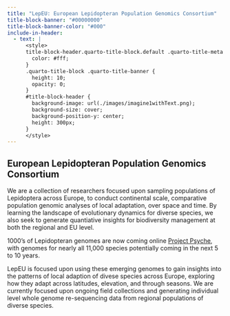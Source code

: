 ```yaml
---
title: "LepEU: European Lepidopteran Population Genomics Consortium"
title-block-banner: "#00000000"
title-block-banner-color: "#000"
include-in-header:
  - text: |
      <style>
      title-block-header.quarto-title-block.default .quarto-title-meta {
        color: #fff;
      }
      .quarto-title-block .quarto-title-banner {
        height: 10;
        opacity: 0;
      }
      #title-block-header {
        background-image: url(./images/imagine1withText.png);
        background-size: cover;
        background-position-y: center;
        height: 300px;
      }
      </style>
---
```


## European Lepidopteran Population Genomics Consortium

We are a collection of researchers focused upon sampling populations of Lepidoptera across Europe, to conduct continental scale, comparative population genomic analyses of local adaptation, over space and time. By learning the landscape of evolutionary dynamics for diverse species, we also seek to generate quantiative insights for biodiversity management at both the regional and EU level.

1000's of Lepidopteran genomes are now coming online [Project
Psyche](https://www.projectpsyche.org/), with genomes for nearly all 11,000 species potentially coming in the next 5 to 10 years.  

LepEU is focused upon using these emerging genomes to gain insights into the patterns of
local adaption of divese species across Europe, exploring how they adapt across latitudes, elevation, and
through seasons. We are currently focused upon ongoing field collections and generating
individual level whole genome re-sequencing data from regional populations of diverse species.

